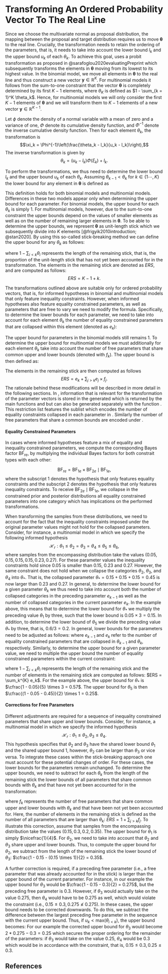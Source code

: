 # Transforming An Ordered Probability Vector To The Real Line

Since we choose the multivariate normal as proposal distribution, the mapping between the proposal and target distribution requires us to move $\boldsymbol{\theta}$ to the real line. Crucially, the transformation needs to retain the ordering of the parameters, that is, it needs to take into account the lower bound $l_k$ and the upper bound $u_k$ of each $\theta_k$. To achieve this goal, \textbf{multibridge} uses a probit transformation as proposed in @sarafoglou2020evaluatingPreprint which subsequently transforms the elements in $\boldsymbol{\theta}$ moving from its lowest to its highest value. In the binomial model, we move all elements in $\boldsymbol{\theta}$ to the real line and thus construct a new vector $\boldsymbol{y} \in \mathbb{R}^{K}$. For multinomial models it follows from the sum-to-one constraint that the vector $\boldsymbol{\theta}$ is completely determined by its first $K - 1$ elements, where $\theta_K$ is defined as $1 - \sum_{k = 1}^K \theta_k$. Hence, for multinomial models we will only consider the first $K - 1$ elements of $\boldsymbol{\theta}$ and we will transform them to $K - 1$ elements of a new vector $\boldsymbol{y} \in \mathbb{R}^{K - 1}$. 

Let $\phi$ denote the density of a normal variable with a mean of zero and a variance of one, $\Phi$ denote its cumulative density function, and $\Phi^{-1}$ denote the inverse cumulative density function. Then for each element $\theta_k$, the transformation is
$$\xi_k = \Phi^{-1}\left(\frac{\theta_k - l_k}{u_k - l_k}\right),$$
The inverse transformation is given by
$$\theta_k = (u_k - l_k) \Phi(\xi_k) + l_k.$$ 
<!-- The Jacobian of this transformation is: -->
<!-- $$\left|J\right| = \prod_{k = 1}^{K - 1}  \left(u_k - l_k \right) \phi(\xi_k).$$ -->

To perform the transformations, we thus need to determine the lower bound $l_k$ and the upper bound $u_k$ of each $\theta_k$. Assuming $\theta_{k-1} < \theta_{k}$ for $k \in \{1 \cdots, K\}$ the lower bound for any element in $\boldsymbol{\theta}$ is defined as

\begin{align*}
  l_k = \left.
  \begin{cases}
      0 & \text{if } k = 1 \\
      \theta_{k - 1} & \text{if } 1 < k < K.
  \end{cases}
    \right.
\end{align*}

This definition holds for both binomial models and multinomial models. Differences in these two models appear only when determining the upper bound for each parameter. For binomial models, the upper bound for each $\theta_k$ is simply $1$. For multinomial models, however, due to the sum-to-one constraint the upper bounds depend on the values of smaller elements as well as on the number of remaining larger elements in $\boldsymbol{\theta}$. To be able to determine the upper bounds, we represent $\boldsymbol{\theta}$ as unit-length stick which we subsequently divide into $K$ elements [@frigyik2010introduction; @stan2020]. By using this so-called stick-breaking method we can define the upper bound for any $\theta_k$ as follows:

\begin{align}
\label{Eq:upperBound}
  u_k = \left.
  \begin{cases}
      \cfrac{1}{K} & \text{if } k = 1 \\
      \cfrac{1 - \sum_{i < k} \theta_i}{ERS} & \text{if } 1 < k < K,
  \end{cases}
    \right.
\end{align}
where $1 - \sum_{i < k} \theta_i$ represents the length of the remaining stick, that is, the proportion of the unit-length stick that has not yet been accounted for in the transformation. The elements in the remaining stick are denoted as $ERS$, and are computed as follows: $$ERS = K - 1 + k.$$

The transformations outlined above are suitable only for ordered probability vectors, that is, for informed hypotheses in binomial and multinomial models that only feature inequality constraints. However, when informed hypotheses also feature equality constrained parameters, as well as parameters that are free to vary we need to modify the formula. Specifically, to determine the lower bounds for each parameter, we need to take into account for each element $\theta_k$ the number of equality constrained parameters that are collapsed within this element (denoted as $e_k$):

\begin{align}
  l_k = \left.
  \begin{cases}
      0 & \text{if } k = 1 \\
      \frac{\theta_{k - 1}}{e_{k-1}} \times e_k & \text{if } 1 < k < K.
  \end{cases}
    \right.
\end{align}
The upper bound for parameters in the binomial models still remains $1$. To determine the upper bound for multinomial models we must additionally for each element $\theta_k$ take into account the number of free parameters that share common upper and lower bounds (denoted with $f_k$). The upper bound is then defined as:

\begin{align}
  u_k = \left.
  \begin{cases}
      \cfrac{1 - (f_k \times l_k)}{K} & \text{if } k = 1 \\
     \left( \cfrac{1 - \sum_{i < k} \theta_i - (f_k \times l_k)}{ERS} \right) \times e_k & \text{if } 1 < k < K \text{ and } u_k \geq \text{max}(\theta_{i < k}), \\
    \left( 2 \times \left( \cfrac{1 - \sum_{i < k} \theta_i - (f_k \times l_k)}{ERS} \right) - \text{max}(\theta_{i < k}) \right)  \times e_k & \text{if } 1 < k < K \text{ and } u_k < \text{max}(\theta_{i < k}).
  \end{cases}
    \right.
\end{align}
The elements in the remaining stick are then computed as follows $$ERS = e_k + \sum_{j > k} e_j \times f_j.$$ The rationale behind these modifications will be described in more detail in the following sections. In \textbf{multibridge}, information that is relevant for the transformation of the parameter vectors is stored in the generated \texttt{restriction\_list} which is returned by the main functions \texttt{binom\_bf\_informed} and \texttt{mult\_bf\_informed} but can also be generated separately with the function \texttt{generate\_restriction\_list}. This restriction list features the sublist \texttt{inequality\_constraints} which encodes the number of equality constraints collapsed in each parameter in \texttt{nr\_mult\_equal}. Similarly the number of free parameters that share a common bounds are encoded under \texttt{nr\_mult\_free}.

#### Equality Constrained Parameters

In cases where informed hypotheses feature a mix of equality and inequality constrained parameters, we compute the corresponding Bayes factor $\text{BF}_{re}$, by multiplying the individual Bayes factors for both constrait types with each other:

$$
\text{BF}_{re}
= \text{BF}_{1e} \times \text{BF}_{2e} \mid \text{BF}_{1e},
$$
where the subscript $1$ denotes the hypothesis that only features equality constraints and the subscript $2$ denotes the hypothesis that only features inequality constraints. To receive $\text{BF}_{2e} \mid \text{BF}_{1e}$, we collapse in the constrained prior and posterior distributions all equality constrained parameters into one category which has implications on the performed transformations.

When transforming the samples from these distributions, we need to account for the fact that the inequality constraints imposed under the original parameter values might not hold for the collapsed parameters. Consider, for instance, a multinomial model in which we specify the following informed hypothesis $$\mathcal{H}_r: \theta_1 \leq \theta_2 = \theta_3 = \theta_4 \leq \theta_5 \leq \theta_6,$$ where samples from the encompassing distribution take the values $(0.05, 0.15, 0.15, 0.15, 0.23, 0.27)$. For these parameter values the inequality constraints hold since $0.05$ is smaller than $0.15$, $0.23$ and $0.27$. However, the same constraint does not hold when we collapse the categories $\theta_2$,  $\theta_3$, and $\theta_4$ into $\theta_*$. That is, the collapsed parameter $\theta_* = 0.15 + 0.15 + 0.15 = 0.45$ is now larger than $0.23$ and $0.27$. In general, to determine the lower bound for a given parameter $\theta_k$ we thus need to take into account both the number of collapsed categories in the preceding parameter $e_{k-1}$ as well as the number of collapsed categories in the current parameter $e_{k}$. In the example above, this means that to determine the lower bound for $\theta_*$ we multiply the preceding value $\theta_1$ by three, such that the lower bound is $0.05 \times 3 = 0.15$. In addition, to determine the lower bound of $\theta_5$ we divide the preceding value $\theta_*$ by three, that is, $0.6/3 = 0.2$. In general, lower bounds for the parameters need to be adjusted as follows:
\begin{align}
  l_k = \left.
  \begin{cases}
      0 & \text{if } k = 1 \\
      \frac{\theta_{k - 1}}{e_{k-1}} \times e_k & \text{if } 1 < k < K,
  \end{cases}
    \right.
\end{align}
where $e_{k-1}$ and $e_k$ refer to the number of equality constrained parameters that are collapsed in $\theta_{k - 1}$ and $\theta_{k}$, respectively. Similarly, to determine the upper bound for a given parameter value, we need to multiple the upper bound the number of equality constrained parameters within the current constraint:

\begin{align}
  u_k = \left.
  \begin{cases}
      \cfrac{1}{ERS} \times e_k & \text{if } k = 1 \\
      \cfrac{1 - \sum_{i < k} \theta_i}{ERS} \times e_k & \text{if } 1 < k < K,
  \end{cases}
    \right.
\end{align}
where $1 - \sum_{i < k} \theta_i$ represents the length of the remaining stick and the number of elements in the remaining stick are computed as follows: $ERS = \sum_k^{K} e_k$. For the example above, the upper bound for $\theta_*$ is $\cfrac{1 - 0.05}{5} \times 3 = 0.57$. The upper bound for $\theta_5$ is then $\cfrac{(1 - 0.05 - 0.45)}{2} \times 1 = 0.25$.

#### Corrections for Free Parameters

Different adjustments are required for a sequence of inequality constrained parameters that share upper and lower bounds. Consider, for instance, a multinomial model in which we specify the informed hypothesis $$\mathcal{H}_r: \theta_1 \leq \theta_2, \theta_3 \leq \theta_4.$$ This hypothesis specifies that $\theta_2$ and $\theta_3$ have the shared lower bound $\theta_1$ and the shared upper bound $1$, however, $\theta_2$ can be larger than $\theta_3$ or vice versa. To integrate these cases within the stick-breaking approach one must account for these potential changes of order. For these cases, the lower bounds for the parameters remain unchanged. To determine the upper bounds, we need to subtract for each $\theta_k$ from the length of the remaining stick the lower bounds of all parameters that share common bounds with $\theta_k$ and that have not yet been accounted for in the transformation:
\begin{align}
  u_k = \left.
  \begin{cases}
      \cfrac{1 - (f_k \times l_k)}{K} & \text{if } k = 1 \\
      \cfrac{1 - \sum_{i < k} \theta_i - (f_k \times l_k)}{ERS} & \text{if } 1 < k < K,
  \end{cases}
    \right.
\end{align}

where $f_k$ represents the number of free parameters that share common upper and lower bounds with $\theta_k$ and  that have been not yet been accounted for. Here, the number of elements in the remaining stick is defined as the number of all parameters that are larger than $\theta_k$: $ERS = 1 + \sum_{j > k} f_j$. To illustrate this correction, assume that samples from the encompassing distribution take the values $(0.15, 0.3, 0.2, 0.35)$. The upper bound for $\theta_1$ is simply $\nicefrac{1}{4}$. For $\theta_2$, we need to take into account that $\theta_2$ and $\theta_3$ share upper and lower bounds. Thus, to compute the upper bound for $\theta_2$, we subtract from the length of the remaining stick the lower bound of $\theta_3$: $\cfrac{1 - 0.15 - (0.15 \times 1)}{2} = 0.35$.

A further correction is required, if a preceding free parameter (i.e., a free parameter that was already accounted for in the stick) is larger than the upper bound of the current parameter. For instance, in our example the upper bound for $\theta_3$ would be $\cfrac{1 - 0.15 - 0.3}{2} = 0.275$, but the preceding free parameter is $0.3$. However, if $\theta_3$ would actually take on the value $0.275$, then $\theta_4$ would have to be $0.275$ as well, which would violate the constraint (i.e., $0.15 \leq 0.3, 0.275 \nleq 0.275$). In these cases, the upper bound needs to be corrected downwards. To do this, we subtract the difference between the largest preceding free parameter in the sequence with the current upper bound.
Thus, if $u_k < \text{max}(\theta_{i < k})$, the upper bound becomes:
\begin{align}
u_k &= u_k - (\text{max}(\theta_{i < k}) - u_k) \\
    &= 2 \times u_k - \text{max}(\theta_{i < k}).
\end{align}
For our example the corrected upper bound for $\theta_3$ would become $2*0.275 - 0.3 = 0.25$ which secures the proper ordering for the remainder of the parameters: if $\theta_3$ would take on the value $0.25$, $\theta_4$ would be $0.3$ which would be in accordance with the constraint, that is, $0.15 \leq 0.3, 0.25 \leq 0.3$.

## References

\begingroup
\setlength{\parindent}{-0.5in}
\setlength{\leftskip}{0.5in}

<div id="refs" custom-style="Bibliography"></div>
\endgroup
